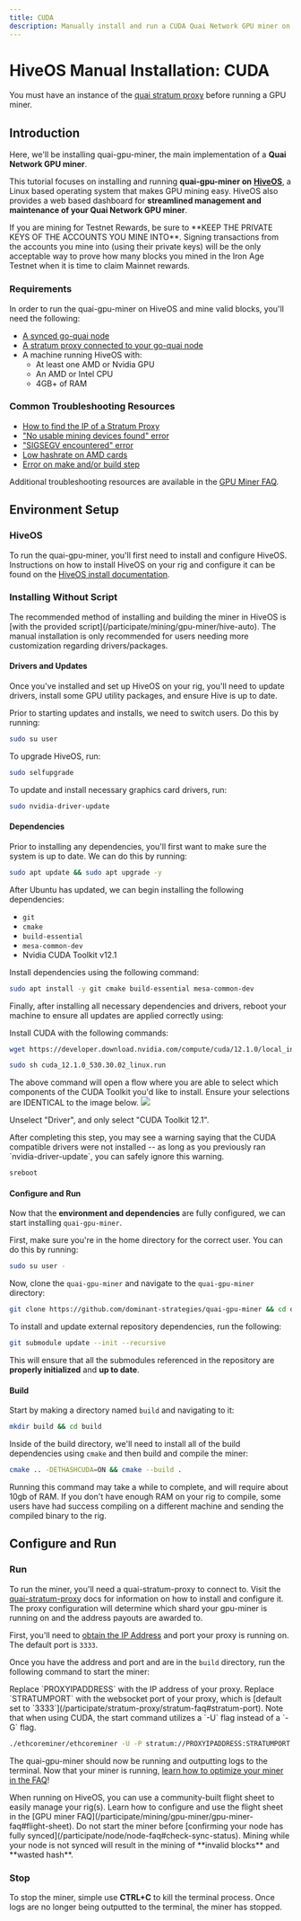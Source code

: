 ```yaml
---
title: CUDA
description: Manually install and run a CUDA Quai Network GPU miner on HiveOS.
---
```


# HiveOS Manual Installation: CUDA

<Warning>You must have an instance of the [quai stratum proxy](/participate/stratum-proxy/run-stratum) before running a GPU miner.</Warning>

## Introduction

Here, we'll be installing quai-gpu-miner, the main implementation of a **Quai Network GPU miner**.

This tutorial focuses on installing and running **quai-gpu-miner on** [**HiveOS**](https://hiveon.com/os/), a Linux based operating system that makes GPU mining easy. HiveOS also provides a web based dashboard for **streamlined management and maintenance of your Quai Network GPU miner**.

<Warning>
	If you are mining for Testnet Rewards, be sure to **KEEP THE PRIVATE KEYS OF THE ACCOUNTS YOU MINE INTO**. Signing transactions from the
	accounts you mine into (using their private keys) will be the only acceptable way to prove how many blocks you mined in the Iron Age
	Testnet when it is time to claim Mainnet rewards.
</Warning>

### Requirements

In order to run the quai-gpu-miner on HiveOS and mine valid blocks, you'll need the following:

- [A synced go-quai node](/participate/node/run-a-node)
- [A stratum proxy connected to your go-quai node](/participate/stratum-proxy/run-stratum)
- A machine running HiveOS with:
  - At least one AMD or Nvidia GPU
  - An AMD or Intel CPU
  - 4GB+ of RAM

### Common Troubleshooting Resources

- [How to find the IP of a Stratum Proxy](/participate/stratum-proxy/stratum-faq#stratum-ip-address)
- ["No usable mining devices found" error](/participate/mining/gpu-miner/gpu-miner-faq#no-opencl-platforms-found--no-usable-mining-devices)
- ["SIGSEGV encountered" error](/participate/mining/gpu-miner/gpu-miner-faq#sigsegv)
- [Low hashrate on AMD cards](/participate/mining/gpu-miner/gpu-miner-faq#amd-low-hashrate)
- [Error on make and/or build step](/participate/mining/gpu-miner/gpu-miner-faq#error-on-make-andor-build)

Additional troubleshooting resources are available in the [GPU Miner FAQ](/participate/mining/gpu-miner/gpu-miner-faq).

## Environment Setup

### HiveOS

To run the quai-gpu-miner, you'll first need to install and configure HiveOS. Instructions on how to install HiveOS on your rig and configure it can be found on the [HiveOS install documentation](https://hiveon.com/install/).

### Installing Without Script

<Note>
	The recommended method of installing and building the miner in HiveOS is [with the provided
	script](/participate/mining/gpu-miner/hive-auto). The manual installation is only recommended for users needing more customization
	regarding drivers/packages.
</Note>

#### Drivers and Updates

Once you've installed and set up HiveOS on your rig, you'll need to update drivers, install some GPU utility packages, and ensure Hive is up to date.

Prior to starting updates and installs, we need to switch users. Do this by running:

```bash
sudo su user
```

To upgrade HiveOS, run:

```bash
sudo selfupgrade
```

To update and install necessary graphics card drivers, run:

```bash
sudo nvidia-driver-update
```

#### Dependencies

Prior to installing any dependencies, you'll first want to make sure the system is up to date. We can do this by running:

```bash
sudo apt update && sudo apt upgrade -y
```

After Ubuntu has updated, we can begin installing the following dependencies:

- `git`
- `cmake`
- `build-essential`
- `mesa-common-dev`
- Nvidia CUDA Toolkit v12.1

Install dependencies using the following command:

```bash
sudo apt install -y git cmake build-essential mesa-common-dev
```

Finally, after installing all necessary dependencies and drivers, reboot your machine to ensure all updates are applied correctly using:

Install CUDA with the following commands:

```bash
wget https://developer.download.nvidia.com/compute/cuda/12.1.0/local_installers/cuda_12.1.0_530.30.02_linux.run
```

```bash
sudo sh cuda_12.1.0_530.30.02_linux.run
```

<Warning>
	The above command will open a flow where you are able to select which components of the CUDA Toolkit you'd like to install. Ensure your
	selections are IDENTICAL to the image below.
</Warning>

<Frame>
	<img src='/images/CUDAINSTALLEROPTIONS.jpeg' />
</Frame>

Unselect "Driver", and only select "CUDA Toolkit 12.1".

<Note>
	After completing this step, you may see a warning saying that the CUDA compatible drivers were not installed -- as long as you previously
	ran `nvidia-driver-update`, you can safely ignore this warning.
</Note>

```bash
sreboot
```

#### Configure and Run

Now that the **environment and dependencies** are fully configured, we can start installing `quai-gpu-miner`.

First, make sure you're in the home directory for the correct user. You can do this by running:

```bash
sudo su user -
```

Now, clone the `quai-gpu-miner` and navigate to the `quai-gpu-miner` directory:

```bash
git clone https://github.com/dominant-strategies/quai-gpu-miner && cd quai-gpu-miner
```

To install and update external repository dependencies, run the following:

```bash
git submodule update --init --recursive
```

This will ensure that all the submodules referenced in the repository are **properly initialized** and **up to date**.

#### Build

Start by making a directory named `build` and navigating to it:

```bash
mkdir build && cd build
```

Inside of the build directory, we'll need to install all of the build dependencies using `cmake` and then build and compile the miner:

```bash
cmake .. -DETHASHCUDA=ON && cmake --build .
```

<Warning>
	Running this command may take a while to complete, and will require about 10gb of RAM. If you don't have enough RAM on your rig to
	compile, some users have had success compiling on a different machine and sending the compiled binary to the rig.
</Warning>

## Configure and Run

### Run

To run the miner, you'll need a quai-stratum-proxy to connect to. Visit the [quai-stratum-proxy](/participate/stratum-proxy/run-stratum) docs for information on how to install and configure it. The proxy configuration will determine which shard your gpu-miner is running on and the address payouts are awarded to.

First, you'll need to [obtain the IP Address](/participate/stratum-proxy/stratum-faq#stratum-ip-address) and port your proxy is running on. The default port is `3333`.

Once you have the address and port and are in the `build` directory, run the following command to start the miner:

<Note>
	Replace `PROXYIPADDRESS` with the IP address of your proxy. Replace `STRATUMPORT` with the websocket port of your proxy, which is [default
	set to `3333`](/participate/stratum-proxy/stratum-faq#stratum-port). Note that when using CUDA, the start command utilizes a `-U` flag
	instead of a `-G` flag.
</Note>

```bash
./ethcoreminer/ethcoreminer -U -P stratum://PROXYIPADDRESS:STRATUMPORT
```

The quai-gpu-miner should now be running and outputting logs to the terminal. Now that your miner is running, [learn how to optimize your miner in the FAQ](/participate/mining/gpu-miner/gpu-miner-faq#optimization)!

<Note>
	When running on HiveOS, you can use a community-built flight sheet to easily manage your rig(s). Learn how to configure and use the flight
	sheet in the [GPU miner FAQ](/participate/mining/gpu-miner/gpu-miner-faq#flight-sheet).
</Note>

<Warning>
	Do not start the miner before [confirming your node has fully synced](/participate/node/node-faq#check-sync-status). Mining while your
	node is not synced will result in the mining of **invalid blocks** and **wasted hash**.
</Warning>

### Stop

To stop the miner, simple use **CTRL+C** to kill the terminal process. Once logs are no longer being outputted to the terminal, the miner has stopped.
